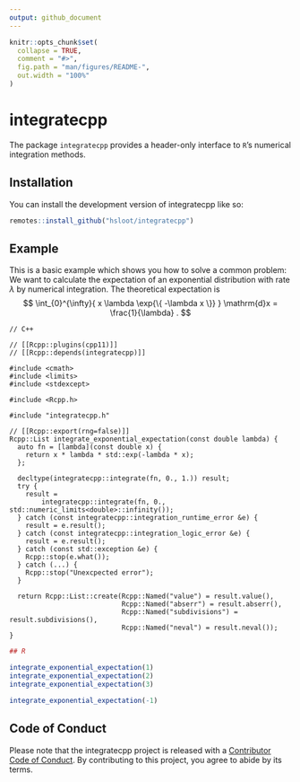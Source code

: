 ```yaml
---
output: github_document
---
```


<!-- README.md is generated from README.Rmd. Please edit that file -->

```r
knitr::opts_chunk$set(
  collapse = TRUE,
  comment = "#>",
  fig.path = "man/figures/README-",
  out.width = "100%"
)
```

# integratecpp

<!-- badges: start -->
<!-- badges: end -->

The package `integratecpp` provides a header-only interface to `R`'s numerical integration methods.

## Installation

You can install the development version of integratecpp like so:

``` r
remotes::install_github("hsloot/integratecpp")
```

## Example

This is a basic example which shows you how to solve a common problem:
We want to calculate the expectation of an exponential distribution with rate $\lambda$ by numerical integration.
The theoretical expectation is
$$
  \int_{0}^{\infty}{ x \lambda \exp{\{ -\lambda x \}} } \mathrm{d}x
    = \frac{1}{\lambda} .
$$

```Rcpp
// C++

// [[Rcpp::plugins(cpp11)]]
// [[Rcpp::depends(integratecpp)]]

#include <cmath>
#include <limits>
#include <stdexcept>

#include <Rcpp.h>

#include "integratecpp.h"

// [[Rcpp::export(rng=false)]]
Rcpp::List integrate_exponential_expectation(const double lambda) {
  auto fn = [lambda](const double x) {
    return x * lambda * std::exp(-lambda * x);
  };

  decltype(integratecpp::integrate(fn, 0., 1.)) result;
  try {
    result =
        integratecpp::integrate(fn, 0., std::numeric_limits<double>::infinity());
  } catch (const integratecpp::integration_runtime_error &e) {
    result = e.result();
  } catch (const integratecpp::integration_logic_error &e) {
    result = e.result();
  } catch (const std::exception &e) {
    Rcpp::stop(e.what());
  } catch (...) {
    Rcpp::stop("Unexcpected error");
  }

  return Rcpp::List::create(Rcpp::Named("value") = result.value(),
                            Rcpp::Named("abserr") = result.abserr(),
                            Rcpp::Named("subdivisions") = result.subdivisions(),
                            Rcpp::Named("neval") = result.neval());
}
```


```r
## R

integrate_exponential_expectation(1)
integrate_exponential_expectation(2)
integrate_exponential_expectation(3)

integrate_exponential_expectation(-1)
```


## Code of Conduct

Please note that the integratecpp project is released with a [Contributor Code of Conduct](https://contributor-covenant.org/version/2/0/CODE_OF_CONDUCT.html). By contributing to this project, you agree to abide by its terms.
